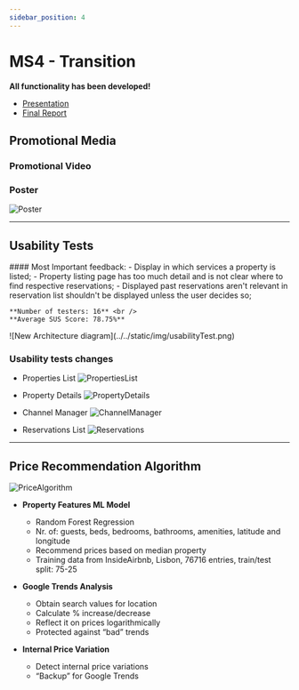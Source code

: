```yaml
---
sidebar_position: 4
---
```



# MS4 - Transition

**All functionality has been developed!**

- [Presentation](https://uapt33090-my.sharepoint.com/:p:/g/personal/miguel_belchior_ua_pt/EWvL2uKEj5hLm-SY420FChMBGfY67RFSYCMSwQKsmG3m7A?e=kb3Iek)
- [Final Report](../../static/Report_G6_PropertEase.pdf)

## Promotional Media

### Promotional Video

<ReactPlayer
  playing
  controls
  url="/videos/PropertEase_Video_Promocion.mp4"
  width="100%"
/>

### Poster

![Poster](../../static/img/poster.svg)

<hr />

## Usability Tests

<div
  class="container"
  style={{
    display: "flex",
    justifyContent: "space-between",
    alignItems: "center",
  }}
>
  <div style={{  }}>
    #### Most Important feedback: 
    - Display in which services a property is listed; 
    - Property listing page has too much detail and is not clear where to find respective reservations; 
    - Displayed past reservations aren't relevant in reservation list shouldn't be displayed unless the user decides so;

    **Number of testers: 16** <br />
    **Average SUS Score: 78.75%**

  </div>
  <div style={{ maxWidth: '40%' }}>
    ![New Architecture diagram](../../static/img/usabilityTest.png)
  </div>
</div>

### Usability tests changes

- Properties List
  ![PropertiesList](../../static/img/usabilityTestChanges/propertiesList.png)

- Property Details
  ![PropertyDetails](../../static/img/usabilityTestChanges/propertyDetails.png)

- Channel Manager
  ![ChannelManager](../../static/img/usabilityTestChanges/channelManager.png)

- Reservations List
  ![Reservations](../../static/img/usabilityTestChanges/reservations.png)

<hr />

## Price Recommendation Algorithm

![PriceAlgorithm](../../static/img/priceAlgorithm.png)

- **Property Features ML Model**

  - Random Forest Regression
  - Nr. of: guests, beds, bedrooms, bathrooms, amenities, latitude and longitude
  - Recommend prices based on median property
  - Training data from InsideAirbnb, Lisbon, 76716 entries, train/test split: 75-25

- **Google Trends Analysis**

  - Obtain search values for location
  - Calculate % increase/decrease
  - Reflect it on prices logarithmically
  - Protected against “bad” trends

- **Internal Price Variation**
  - Detect internal price variations
  - “Backup” for Google Trends
